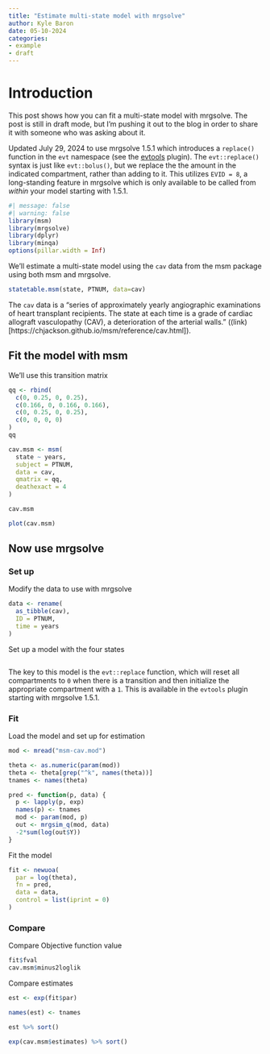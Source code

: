 ```yaml
---
title: "Estimate multi-state model with mrgsolve"
author: Kyle Baron
date: 05-10-2024
categories:
- example
- draft
---
```



# Introduction 

This post shows how you can fit a multi-state model with mrgsolve. The post is 
still in draft mode, but I'm pushing it out to the blog in order to share it 
with someone who was asking about it. 

Updated July 29, 2024 to use mrgsolve 1.5.1 which introduces a `replace()` 
function in the `evt` namespace (see the [evtools](https://mrgsolve.org/user-guide/plugins.html#sec-plugin-evtools) plugin). 
The `evt::replace()` syntax is just like `evt::bolus()`, but we replace the
the amount in the indicated compartment, rather than adding to it. This utilizes
`EVID = 8`, a long-standing feature in mrgsolve which is only available to be
called from _within_ your model starting with 1.5.1. 


```r
#| message: false
#| warning: false
library(msm)
library(mrgsolve)
library(dplyr)
library(minqa)
options(pillar.width = Inf)
```

We'll estimate a multi-state model using the `cav` data from the msm package 
using both msm and mrgsolve.

```r
statetable.msm(state, PTNUM, data=cav)
```

The `cav` data is a "series of approximately yearly angiographic examinations of 
heart transplant recipients. The state at each time is a grade of cardiac 
allograft vasculopathy (CAV), a deterioration of the arterial walls." 
((link)[https://chjackson.github.io/msm/reference/cav.html]). 


## Fit the model with msm

We'll use this transition matrix

```r
qq <- rbind(
  c(0, 0.25, 0, 0.25), 
  c(0.166, 0, 0.166, 0.166),
  c(0, 0.25, 0, 0.25), 
  c(0, 0, 0, 0)
)
qq
```

```r
cav.msm <- msm(
  state ~ years, 
  subject = PTNUM, 
  data = cav,
  qmatrix = qq, 
  deathexact = 4
)

cav.msm
```

```r
plot(cav.msm)
```


## Now use mrgsolve

### Set up

Modify the data to use with mrgsolve

```r
data <- rename(
  as_tibble(cav), 
  ID = PTNUM, 
  time = years
) 
```


Set up a model with the four states

```c

```

The key to this model is the `evt::replace` function, which will reset all 
compartments to `0` when there is a transition and then initialize the appropriate
compartment with a `1`. This is available in the `evtools` plugin starting with 
mrgsolve 1.5.1. 

### Fit

Load the model and set up for estimation

```r
mod <- mread("msm-cav.mod")

theta <- as.numeric(param(mod))
theta <- theta[grep("^k", names(theta))]
tnames <- names(theta)

pred <- function(p, data) {
  p <- lapply(p, exp)
  names(p) <- tnames
  mod <- param(mod, p)
  out <- mrgsim_q(mod, data)
  -2*sum(log(out$Y))
}
```

Fit the model

```r
fit <- newuoa(
  par = log(theta), 
  fn = pred, 
  data = data, 
  control = list(iprint = 0)
)
```

### Compare

Compare Objective function value

```r
fit$fval
cav.msm$minus2loglik
```

Compare estimates

```r
est <- exp(fit$par)

names(est) <- tnames

est %>% sort()

exp(cav.msm$estimates) %>% sort()
```
